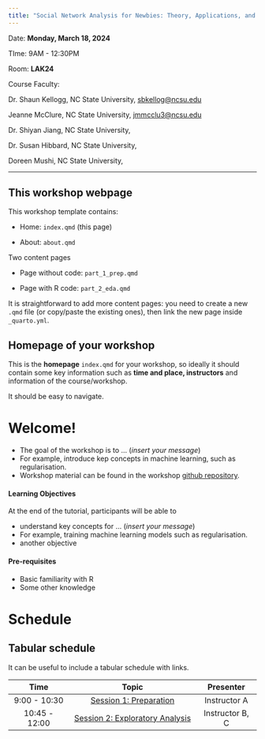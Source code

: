 ```yaml
---
title: "Social Network Analysis for Newbies: Theory, Applications, and Analysis"
---
```


Date: **Monday, March 18, 2024**

TIme: 9AM - 12:30PM

Room: **LAK24**

Course Faculty:

Dr. Shaun Kellogg, NC State University, [sbkellog\@ncsu.edu](mailto:sbkellog@ncsu.edu)

Jeanne McClure, NC State University, [jmmcclu3\@ncsu.edu](jmmcclu3@ncsu.edu)

Dr. Shiyan Jiang, NC State University,

Dr. Susan Hibbard, NC State University,

Doreen Mushi, NC State University,

------------------------------------------------------------------------

::: callout-note
## This workshop webpage

This workshop template contains:

-   Home: `index.qmd` (this page)

-   About: `about.qmd`

Two content pages

-   Page without code: `part_1_prep.qmd`

-   Page with R code: `part_2_eda.qmd`

It is straightforward to add more content pages: you need to create a new `.qmd` file (or copy/paste the existing ones), then link the new page inside `_quarto.yml`.
:::

::: callout-tip
## Homepage of your workshop

This is the **homepage** `index.qmd` for your workshop, so ideally it should contain some key information such as **time and place, instructors** and information of the course/workshop.

It should be easy to navigate.
:::

# Welcome!

-   The goal of the workshop is to ... (*insert your message*)
-   For example, introduce kep concepts in machine learning, such as regularisation.
-   Workshop material can be found in the workshop [github repository](https://github.com).

#### Learning Objectives

At the end of the tutorial, participants will be able to

-   understand key concepts for ... (*insert your message*)
-   For example, training machine learning models such as regularisation.
-   another objective

#### Pre-requisites

-   Basic familiarity with R
-   Some other knowledge

# Schedule

::: callout-tip
## Tabular schedule

It can be useful to include a tabular schedule with links.
:::

|     Time      |                       Topic                       |    Presenter    |
|:----------------:|:-----------------------------------:|:----------------:|
| 9:00 - 10:30  |     [Session 1: Preparation](part_1_prep.qmd)     |  Instructor A   |
| 10:45 - 12:00 | [Session 2: Exploratory Analysis](part_2_eda.qmd) | Instructor B, C |
